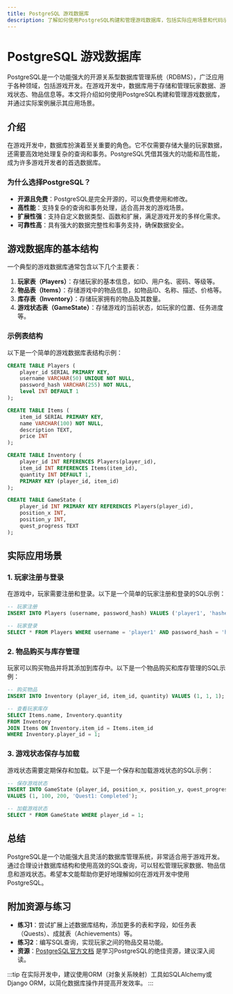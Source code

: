 ```yaml
---
title: PostgreSQL 游戏数据库
description: 了解如何使用PostgreSQL构建和管理游戏数据库，包括实际应用场景和代码示例。
---
```


# PostgreSQL 游戏数据库

PostgreSQL是一个功能强大的开源关系型数据库管理系统（RDBMS），广泛应用于各种领域，包括游戏开发。在游戏开发中，数据库用于存储和管理玩家数据、游戏状态、物品信息等。本文将介绍如何使用PostgreSQL构建和管理游戏数据库，并通过实际案例展示其应用场景。

## 介绍

在游戏开发中，数据库扮演着至关重要的角色。它不仅需要存储大量的玩家数据，还需要高效地处理复杂的查询和事务。PostgreSQL凭借其强大的功能和高性能，成为许多游戏开发者的首选数据库。

### 为什么选择PostgreSQL？

- **开源且免费**：PostgreSQL是完全开源的，可以免费使用和修改。
- **高性能**：支持复杂的查询和事务处理，适合高并发的游戏场景。
- **扩展性强**：支持自定义数据类型、函数和扩展，满足游戏开发的多样化需求。
- **可靠性高**：具有强大的数据完整性和事务支持，确保数据安全。

## 游戏数据库的基本结构

一个典型的游戏数据库通常包含以下几个主要表：

1. **玩家表（Players）**：存储玩家的基本信息，如ID、用户名、密码、等级等。
2. **物品表（Items）**：存储游戏中的物品信息，如物品ID、名称、描述、价格等。
3. **库存表（Inventory）**：存储玩家拥有的物品及其数量。
4. **游戏状态表（GameState）**：存储游戏的当前状态，如玩家的位置、任务进度等。

### 示例表结构

以下是一个简单的游戏数据库表结构示例：

```sql
CREATE TABLE Players (
    player_id SERIAL PRIMARY KEY,
    username VARCHAR(50) UNIQUE NOT NULL,
    password_hash VARCHAR(255) NOT NULL,
    level INT DEFAULT 1
);

CREATE TABLE Items (
    item_id SERIAL PRIMARY KEY,
    name VARCHAR(100) NOT NULL,
    description TEXT,
    price INT
);

CREATE TABLE Inventory (
    player_id INT REFERENCES Players(player_id),
    item_id INT REFERENCES Items(item_id),
    quantity INT DEFAULT 1,
    PRIMARY KEY (player_id, item_id)
);

CREATE TABLE GameState (
    player_id INT PRIMARY KEY REFERENCES Players(player_id),
    position_x INT,
    position_y INT,
    quest_progress TEXT
);
```

## 实际应用场景

### 1. 玩家注册与登录

在游戏中，玩家需要注册和登录。以下是一个简单的玩家注册和登录的SQL示例：

```sql
-- 玩家注册
INSERT INTO Players (username, password_hash) VALUES ('player1', 'hashed_password');

-- 玩家登录
SELECT * FROM Players WHERE username = 'player1' AND password_hash = 'hashed_password';
```

### 2. 物品购买与库存管理

玩家可以购买物品并将其添加到库存中。以下是一个物品购买和库存管理的SQL示例：

```sql
-- 购买物品
INSERT INTO Inventory (player_id, item_id, quantity) VALUES (1, 1, 1);

-- 查看玩家库存
SELECT Items.name, Inventory.quantity 
FROM Inventory 
JOIN Items ON Inventory.item_id = Items.item_id 
WHERE Inventory.player_id = 1;
```

### 3. 游戏状态保存与加载

游戏状态需要定期保存和加载。以下是一个保存和加载游戏状态的SQL示例：

```sql
-- 保存游戏状态
INSERT INTO GameState (player_id, position_x, position_y, quest_progress) 
VALUES (1, 100, 200, 'Quest1: Completed');

-- 加载游戏状态
SELECT * FROM GameState WHERE player_id = 1;
```

## 总结

PostgreSQL是一个功能强大且灵活的数据库管理系统，非常适合用于游戏开发。通过合理设计数据库结构和使用高效的SQL查询，可以轻松管理玩家数据、物品信息和游戏状态。希望本文能帮助你更好地理解如何在游戏开发中使用PostgreSQL。

## 附加资源与练习

- **练习1**：尝试扩展上述数据库结构，添加更多的表和字段，如任务表（Quests）、成就表（Achievements）等。
- **练习2**：编写SQL查询，实现玩家之间的物品交易功能。
- **资源**：[PostgreSQL官方文档](https://www.postgresql.org/docs/) 是学习PostgreSQL的绝佳资源，建议深入阅读。

:::tip
在实际开发中，建议使用ORM（对象关系映射）工具如SQLAlchemy或Django ORM，以简化数据库操作并提高开发效率。
:::
